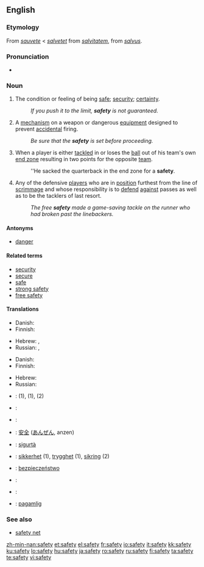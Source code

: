 {{wikipedia|dab=safety (disambiguation)|safety}}
==English==

===Etymology===
From {{etyl|fro}} ''[[sauvete]]'' < ''[[salvetet]]'' from {{ML.}} ''[[salvitatem]]'', from {{etyl|la}} ''[[salvus]]''.

===Pronunciation===
* {{audio|en-us-safety.ogg|Audio (US)}}

===Noun===
{{wikipedia}}
{{en-infl-noun|safet|ies|-}}

# The condition or feeling of being [[safe]]; [[security]]; [[certainty]].
#: ''If you push it to the limit, '''safety''' is not guaranteed.''
# A [[mechanism]] on a weapon or dangerous [[equipment]] designed to prevent [[accidental]] firing.
#: ''Be sure that the '''safety''' is set before proceeding.''
# {{American football}} When a player is either [[tackled]] in or loses the [[ball]] out of his team's own [[end zone]] resulting in two points for the opposite [[team]].
#: ''He sacked the quarterback in the end zone for a '''safety'''.
# {{American football}} Any of the defensive [[players]] who are in [[position]] furthest from the line of [[scrimmage]] and whose responsibility is to [[defend]] [[against]] passes as well as to be the tacklers of last resort.
#: ''The free '''safety''' made a game-saving tackle on the runner who had broken past the linebackers.''

====Antonyms====
* [[danger]]

====Related terms====
* [[security]]
* [[secure]]
* [[safe]]
* [[strong safety]]
* [[free safety]]

====Translations====
{{trans-top|condition or feeling of being safe}}
* Danish: {{t-|da|sikkerhed|c}}
* Finnish: {{t+|fi|turvallisuus}}
{{trans-mid}}
* Hebrew: {{t+|he|בטחון|m|tr=bitahon|sc=Hebr}}, {{t-|he|בטיחות|f|tr=betihut|sc=Hebr}}
* Russian: {{t|ru|безопасность|f|sc=Cyrl|tr=b'ezopásnost'}}, {{t|ru|сохранность|f|sc=Cyrl|tr=soxránnost'}}
{{trans-bottom}}

{{trans-top|mechanism to prevent accidental firing}}
* Danish: {{t-|da|sikring|c}}
* Finnish: {{t|fi|varmistin}}
{{trans-mid}}
* Hebrew: {{t-|he|נצרה|f|tr=nitsra|sc=Hebr}}
* Russian: {{t|ru|предохранитель|m|sc=Cyrl|tr=pr'edoxranít'el'}}
{{trans-bottom}}

{{checktrans-top}}
* {{ttbc|Czech}}: {{t-|cs|bezpečí}} (1), {{t-|cs|bezpečnost|f}} (1), {{t-|cs|pojistka|f}} (2)
* {{ttbc|French}}: {{t+|fr|sûreté|f}}
* {{ttbc|German}}: {{t+|de|Sicherheit|f}}
* {{ttbc|Japanese}}: [[安全]] ([[あんぜん]], anzen)
* {{ttbc|Maltese}}: [[sigurtà]] {{f}}
{{trans-mid}}
* {{ttbc|Norwegian}}: [[sikkerhet]] (1), [[trygghet]] (1), [[sikring]] {{m}} (2)
* {{ttbc|Polish}}: [[bezpieczeństwo]] {{n}}
* {{ttbc|Spanish}}: {{t+|es|seguridad|f}}
* {{ttbc|Swedish}}: {{t|sv|trygghet|c}}
* {{ttbc|Visaya}}: [[pagamlig]]
{{trans-bottom}}

===See also===
* [[safety net]]

[[zh-min-nan:safety]]
[[et:safety]]
[[el:safety]]
[[fr:safety]]
[[io:safety]]
[[it:safety]]
[[kk:safety]]
[[ku:safety]]
[[lo:safety]]
[[hu:safety]]
[[ja:safety]]
[[ro:safety]]
[[ru:safety]]
[[fi:safety]]
[[ta:safety]]
[[te:safety]]
[[vi:safety]]